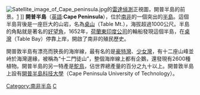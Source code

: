 {{noreference|time=2007-11-15}}
[[File:Satellite_image_of_Cape_peninsula.jpg|thumb]]的[[航天飞机雷达地形测量任务|雷達偵測]]正視圖，開普半島的前景。[http://photojournal.jpl.nasa.gov/catalog/PIA04961] {{Wayback|url=http://photojournal.jpl.nasa.gov/catalog/PIA04961 |date=20210516111501 }} ]]
'''開普半島'''（[[英語|英語]]:'''Cape Peninsula'''），位於[[南非|南非]]的一個突出的[[半島|半島]]。這個半島背後是一座巨大的山岩，名為[[桌山|桌山]]（Table Mt.），海拔超過1000公尺。半島的角點就是著名的[[好望角|好望角]]，1652年，[[荷蘭東印度公司|荷蘭東印度公司]]的輪船發現這個半島，在[[桌灣|桌灣]]（Table Bay）停靠上岸，開啟了南非的殖民歷史。

開普敦半島有漂亮而狹長的海岸線，最有名的是[[豪特灣|豪特灣]]、[[少女灣|少女灣]]，有十二座山峰並峙於海灣邊緣，被稱為“十二門徒山”，整個海岸線上都有企鵝，還發現有2600種植物。開普半島的另一特產是[[鴕鳥|鴕鳥]]，佔世界總產量的百分之九十以上。開普敦半島上設有[[開普半島科技大學|開普半島科技大學]]（Cape Peninsula University of Technology）。

[[Category:南非半岛|Category:南非半岛]]
[[Category:西开普省|C]]